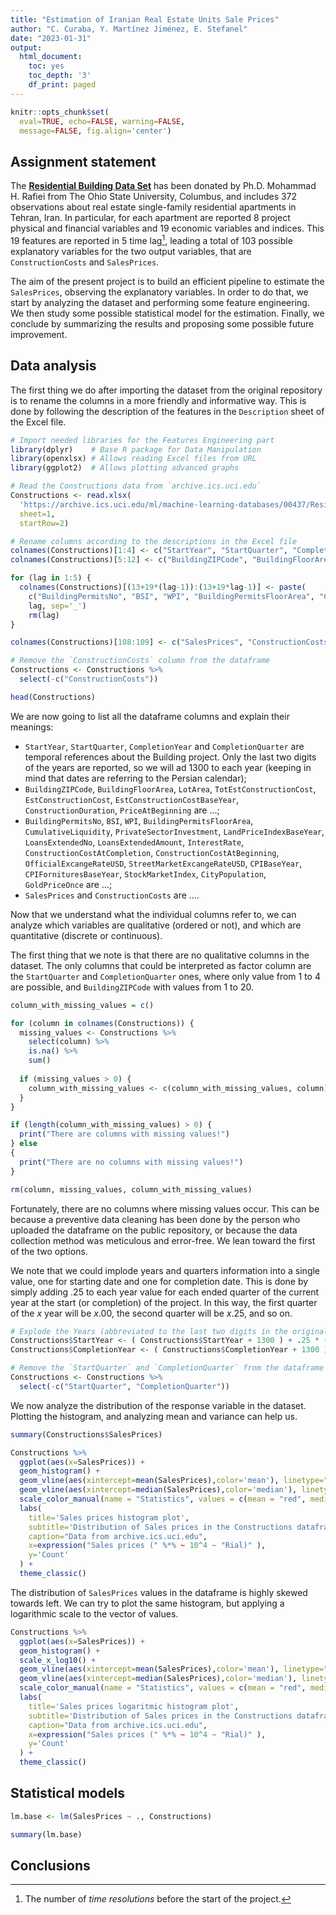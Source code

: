 ```yaml
---
title: "Estimation of Iranian Real Estate Units Sale Prices"
author: "C. Curaba, Y. Martínez Jiménez, E. Stefanel"
date: "2023-01-31"
output:
  html_document:
    toc: yes
    toc_depth: '3'
    df_print: paged
---
```


```r
knitr::opts_chunk$set(
  eval=TRUE, echo=FALSE, warning=FALSE,
  message=FALSE, fig.align='center')
```


## Assignment statement

The [**Residential Building Data Set**](https://archive.ics.uci.edu/ml/datasets/Residential+Building+Data+Set)
has been donated by Ph.D. Mohammad H. Rafiei from The Ohio State University,
Columbus, and includes 372 observations about real estate single-family
residential apartments in Tehran, Iran. In particular, for each apartment are
reported 8 project physical and financial variables and 19 economic variables
and indices. This 19 features are reported in 5 time lag^[The number of
*time resolutions* before the start of the project.], leading a total of 103
possible explanatory variables for the two output variables, that are
`ConstructionCosts` and `SalesPrices`.

The aim of the present project is to build an efficient pipeline to estimate
the `SalesPrices`, observing the explanatory variables. In order to do that, we
start by analyzing the dataset and performing some feature engineering. We then
study some possible statistical model for the estimation. Finally, we conclude
by summarizing the results and proposing some possible future improvement.


## Data analysis

The first thing we do after importing the dataset from the original repository
is to rename the columns in a more friendly and informative way. This is done by
following the description of the features in the `Description` sheet of the
Excel file.

```r
# Import needed libraries for the Features Engineering part
library(dplyr)    # Base R package for Data Manipulation
library(openxlsx) # Allows reading Excel files from URL
library(ggplot2)  # Allows plotting advanced graphs

# Read the Constructions data from `archive.ics.uci.edu`
Constructions <- read.xlsx(
  'https://archive.ics.uci.edu/ml/machine-learning-databases/00437/Residential-Building-Data-Set.xlsx',
  sheet=1,
  startRow=2)

# Rename columns according to the descriptions in the Excel file
colnames(Constructions)[1:4] <- c("StartYear", "StartQuarter", "CompletionYear", "CompletionQuarter")
colnames(Constructions)[5:12] <- c("BuildingZIPCode", "BuildingFloorArea", "LotArea", "TotEstConstructionCost", "EstConstructionCost", "EstConstructionCostBaseYear", "ConstructionDuration", "PriceAtBeginning")

for (lag in 1:5) {
  colnames(Constructions)[(13+19*(lag-1)):(13+19*lag-1)] <- paste(
    c("BuildingPermitsNo", "BSI", "WPI", "BuildingPermitsFloorArea", "CumulativeLiquidity", "PrivateSectorInvestment", "LandPriceIndexBaseYear", "LoansExtendedNo", "LoansExtendedAmount", "InterestRate", "ConstructionCostAtCompletion", "ConstructionCostAtBeginning", "OfficialExcangeRateUSD", "StreetMarketExcangeRateUSD", "CPIBaseYear", "CPIFornituresBaseYear", "StockMarketIndex", "CityPopulation", "GoldPriceOnce"),
    lag, sep='_')
    rm(lag)
}

colnames(Constructions)[108:109] <- c("SalesPrices", "ConstructionCosts")

# Remove the `ConstructionCosts` column from the dataframe
Constructions <- Constructions %>% 
  select(-c("ConstructionCosts"))

head(Constructions)
```

We are now going to list all the dataframe columns and explain their meanings:

* `StartYear`, `StartQuarter`, `CompletionYear` and `CompletionQuarter` are temporal
references about the Building project. Only the last two digits of the years are
reported, so we will ad $1300$ to each year (keeping in mind that dates are
referring to the Persian calendar);
* `BuildingZIPCode`, `BuildingFloorArea`, `LotArea`, `TotEstConstructionCost`,
`EstConstructionCost`, `EstConstructionCostBaseYear`, `ConstructionDuration`,
`PriceAtBeginning` are $\dots$;
* `BuildingPermitsNo`, `BSI`, `WPI`, `BuildingPermitsFloorArea`, `CumulativeLiquidity`,
`PrivateSectorInvestment`, `LandPriceIndexBaseYear`, `LoansExtendedNo`,
`LoansExtendedAmount`, `InterestRate`, `ConstructionCostAtCompletion`,
`ConstructionCostAtBeginning`, `OfficialExcangeRateUSD`,
`StreetMarketExcangeRateUSD`, `CPIBaseYear`, `CPIFornituresBaseYear`,
`StockMarketIndex`, `CityPopulation`, `GoldPriceOnce` are $\dots$;
* `SalesPrices` and `ConstructionCosts` are $\dots$.

Now that we understand what the individual columns refer to, we can analyze
which variables are qualitative (ordered or not), and which are quantitative
(discrete or continuous).

The first thing that we note is that there are no qualitative columns in the
dataset. The only columns that could be interpreted as factor column are the
`StartQuarter` and `CompletionQuarter` ones, where only value from 1 to 4 are
possible, and `BuildingZIPCode` with values from 1 to 20.

```r
column_with_missing_values = c()

for (column in colnames(Constructions)) {
  missing_values <- Constructions %>% 
    select(column) %>% 
    is.na() %>% 
    sum()
  
  if (missing_values > 0) {
    column_with_missing_values <- c(column_with_missing_values, column)
  }
}

if (length(column_with_missing_values) > 0) {
  print("There are columns with missing values!")
} else
{
  print("There are no columns with missing values!")
}

rm(column, missing_values, column_with_missing_values)
```

Fortunately, there are no columns where missing values occur. This can be
because a preventive data cleaning has been done by the person who uploaded the
dataframe on the public repository, or because the data collection method was
meticulous and error-free. We lean toward the first of the two options.

We note that we could implode years and quarters information into a single value,
one for starting date and one for completion date. This is done by simply adding
$.25$ to each year value for each ended quarter of the current year at the start
(or completion) of the project. In this way, the first quarter of the $x$ year
will be $x.00$, the second quarter will be $x.25$, and so on.

```r
# Explode the Years (abbreviated to the last two digits in the original dataframe) and add .25 year per Quarter
Constructions$StartYear <- ( Constructions$StartYear + 1300 ) + .25 * ( Constructions$StartQuarter - 1 )
Constructions$CompletionYear <- ( Constructions$CompletionYear + 1300 ) + .25 * ( Constructions$CompletionQuarter - 1 )

# Remove the `StartQuarter` and `CompletionQuarter` from the dataframe
Constructions <- Constructions %>% 
  select(-c("StartQuarter", "CompletionQuarter"))
```

We now analyze the distribution of the response variable in the dataset.
Plotting the histogram, and analyzing mean and variance can help us.

```r
summary(Constructions$SalesPrices)

Constructions %>%
  ggplot(aes(x=SalesPrices)) + 
  geom_histogram() +
  geom_vline(aes(xintercept=mean(SalesPrices),color='mean'), linetype="dashed", size=.5) +
  geom_vline(aes(xintercept=median(SalesPrices),color='median'), linetype="dashed", size=.5) +
  scale_color_manual(name = "Statistics", values = c(mean = "red", median = "blue")) +
  labs(
    title='Sales prices histogram plot',
    subtitle='Distribution of Sales prices in the Constructions dataframe',
    caption="Data from archive.ics.uci.edu",
    x=expression("Sales prices (" %*% ~ 10^4 ~ "Rial)" ),
    y='Count'
  ) +
  theme_classic()
```

The distribution of `SalesPrices` values in the dataframe is highly skewed
towards left. We can try to plot the same histogram, but applying a logarithmic
scale to the vector of values.

```r
Constructions %>%
  ggplot(aes(x=SalesPrices)) + 
  geom_histogram() +
  scale_x_log10() +
  geom_vline(aes(xintercept=mean(SalesPrices),color='mean'), linetype="dashed", size=.5) +
  geom_vline(aes(xintercept=median(SalesPrices),color='median'), linetype="dashed", size=.5) +
  scale_color_manual(name = "Statistics", values = c(mean = "red", median = "blue")) +
  labs(
    title='Sales prices logaritmic histogram plot',
    subtitle='Distribution of Sales prices in the Constructions dataframe',
    caption="Data from archive.ics.uci.edu",
    x=expression("Sales prices (" %*% ~ 10^4 ~ "Rial)" ),
    y='Count'
  ) +
  theme_classic()
```


## Statistical models

```r

lm.base <- lm(SalesPrices ~ ., Constructions)

summary(lm.base)
```

## Conclusions

